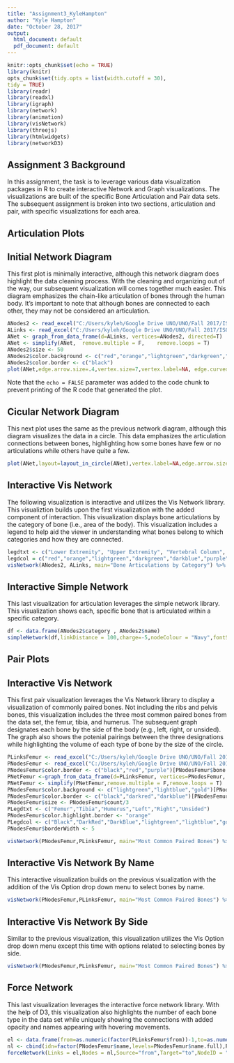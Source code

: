 ```yaml
---
title: "Assignment3_KyleHampton"
author: "Kyle Hampton"
date: "October 28, 2017"
output:
  html_document: default
  pdf_document: default
---
```


```r
knitr::opts_chunk$set(echo = TRUE)
library(knitr)
opts_chunk$set(tidy.opts = list(width.cutoff = 30),
tidy = TRUE)
library(readr)
library(readxl)
library(igraph)
library(network)
library(animation)
library(visNetwork)
library(threejs)
library(htmlwidgets)
library(networkD3)
```

## Assignment 3 Background

In this assignment, the task is to leverage various data visualization packages in R to create interactive Network and Graph visualizations.  The visualizations are built of the specific Bone Articulation and Pair data sets.  The subsequent assignment is broken into two sections, articulation and pair, with specific visualizations for each area.

## Articulation Plots

## Initial Network Diagram

This first plot is minimally interactive, although this network diagram does highlight the data cleaning process.  With the cleaning and organizing out of the way, our subsequent visualization will comes together much easier. This diagram emphasizes the chain-like articulation of bones through the human body.  It's important to note that although bones are connected to each other, they may not be considered an articulation.

```r
ANodes2 <- read_excel("C:/Users/kyleh/Google Drive UNO/UNO/Fall 2017/ISQA 8086/Assignment 3/ANodes2.xlsx")
ALinks <- read_excel("C:/Users/kyleh/Google Drive UNO/UNO/Fall 2017/ISQA 8086/Assignment 3/ALinks.xlsx")
ANet <- graph_from_data_frame(d=ALinks, vertices=ANodes2, directed=T)
ANet <- simplify(ANet,	remove.multiple = F,	remove.loops = T)
ANodes2$size <- 50
ANodes2$color.background <- c("red","orange","lightgreen","darkgreen","darkblue","purple","pink")[ANodes2$category.number]
ANodes2$color.border <- c("black")
plot(ANet,edge.arrow.size=.4,vertex.size=7,vertex.label=NA, edge.curved=.1,vertex.color="LightBlue",edge.color="DarkGray",edge.width=1)
```

Note that the `echo = FALSE` parameter was added to the code chunk to prevent printing of the R code that generated the plot.

## Cicular Network Diagram

This next plot uses the same as the previous network diagram, although this diagram visualizes the data in a circle.  This data emphasizes the articulation connections between bones, highlighting how some bones have few or no articulations while others have quite a few.

```r
plot(ANet,layout=layout_in_circle(ANet),vertex.label=NA,edge.arrow.size=.01,vertex.color="LightBlue",edge.color="DarkGray",edge.width=1)
```

## Interactive Vis Network

The following visualization is interactive and utilizes the Vis Network library. This visualiztion builds upon the first visualization with the added component of interaction. This visualization displays bone articulations by the category of bone (i.e., area of the body).  This visualization includes a legend to help aid the viewer in understanding what bones belong to which categories and how they are connected.

```r
legdtxt <- c("Lower Extremity", "Upper Extremity", "Vertebral Column", "Pectoral Girdle", "Cranial", "Pelvic Girdle", "Thoracic Cage")
legdcol = c("red","orange","lightgreen","darkgreen","darkblue","purple","pink")
visNetwork(ANodes2,	ALinks,	main="Bone Articulations by Category") %>% visLegend(useGroups = FALSE, addNodes = data.frame(shape=c("square"),label=legdtxt, color=legdcol))
```

## Interactive Simple Network

This last visualization for articulation leverages the simple network library.  This visualization shows each, specific bone that is articulated within a specific category.

```r
df <- data.frame(ANodes2$category , ANodes2$name)
simpleNetwork(df,linkDistance = 100,charge=-5,nodeColour = "Navy",fontSize = 10,linkColour = "Gray")
```





## Pair Plots

## Interactive Vis Network

This first pair visualization leverages the Vis Network library to display a visualization of commonly paired bones.  Not including the ribs and pelvis bones, this visualization includes the three most common paired bones from the data set, the femur, tibia, and humerus.  The subsequent graph designates each bone by the side of the body (e.g., left, right, or unsided). The graph also shows the potenial pairings between the three designations while highlighting the volume of each type of bone by the size of the circle.

```r
PLinksFemur <- read_excel("C:/Users/kyleh/Google Drive UNO/UNO/Fall 2017/ISQA 8086/Assignment 3/PLinksFemur.xlsx")
PNodesFemur <- read_excel("C:/Users/kyleh/Google Drive UNO/UNO/Fall 2017/ISQA 8086/Assignment 3/PNodesFemur.xlsx")
PNodesFemur$color.border <- c("black","red","purple")[PNodesFemur$bone.num]
PNetFemur <-graph_from_data_frame(d=PLinksFemur, vertices=PNodesFemur, directed=T)
PNetFemur <- simplify(PNetFemur,remove.multiple = F,remove.loops = T)
PNodesFemur$color.background <- c("lightgreen","lightblue","gold")[PNodesFemur$side.num]
PNodesFemur$color.border <- c("black","darkred","darkblue")[PNodesFemur$bone.num]
PNodesFemur$size <- PNodesFemur$count/3
PLegdtxt <- c("Femur","Tibia","Humerus","Left","Right","Unsided")
PNodesFemur$color.highlight.border <- "orange"
PLegdcol <- c("Black","DarkRed","DarkBlue","lightgreen","lightblue","gold")
PNodesFemur$borderWidth <- 5

visNetwork(PNodesFemur,PLinksFemur, main="Most Common Paired Bones") %>% visLegend(useGroups = FALSE, addNodes = data.frame(shape=c("square"),label=PLegdtxt, color=PLegdcol))
```

## Interactive Vis Network By Name

This interactive visualization builds on the previous visualization with the addition of the Vis Option drop down menu to select bones by name.

```r
visNetwork(PNodesFemur,PLinksFemur, main="Most Common Paired Bones") %>% visLegend(useGroups = FALSE, addNodes = data.frame(shape=c("square"),label=PLegdtxt, color=PLegdcol)) %>% visOptions(highlightNearest=TRUE,selectedBy="name")
```

## Interactive Vis Network By Side

Similar to the previous visualization, this visualization utilizes the Vis Option drop down menu except this time with options related to selecting bones by side.

```r
visNetwork(PNodesFemur,PLinksFemur, main="Most Common Paired Bones") %>% visLegend(useGroups = FALSE, addNodes = data.frame(shape=c("square"),label=PLegdtxt, color=PLegdcol)) %>% visOptions(highlightNearest=TRUE,selectedBy="side")
```

## Force Network

This last visualization leverages the interactive force network library.  With the help of D3, this visualization also highlights the number of each bone type in the data set while uniquely showing the connections with added opacity and names appearing with hovering movements.

```r
el <- data.frame(from=as.numeric(factor(PLinksFemur$from))-1,to=as.numeric(factor(PLinksFemur$to))-1 )
nl <- cbind(idn=factor(PNodesFemur$name,levels=PNodesFemur$name.full),PNodesFemur)
forceNetwork(Links = el,Nodes = nl,Source="from",Target="to",NodeID = "name.full",Group = "name",linkWidth = 1,linkColour = "#afafaf",fontSize = 18,legend=T,width=600,height=400,opacity=.8,Nodesize = 13)
```